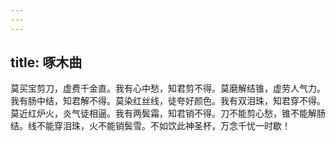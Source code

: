 ```yaml
---
---
---
```

title: 啄木曲
---



莫买宝剪刀，虚费千金直。我有心中愁，知君剪不得。莫磨解结锥，虚劳人气力。我有肠中结，知君解不得。莫染红丝线，徒夸好颜色。我有双泪珠，知君穿不得。莫近红炉火，炎气徒相逼。我有两鬓霜，知君销不得。刀不能剪心愁，锥不能解肠结。线不能穿泪珠，火不能销鬓雪。不如饮此神圣杯，万念千忧一时歇！